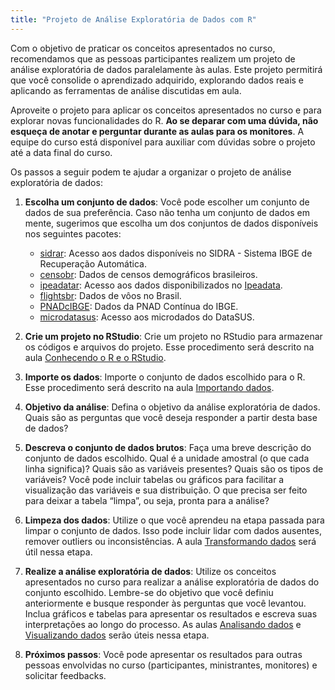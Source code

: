 ```yaml
---
title: "Projeto de Análise Exploratória de Dados com R"
---
```


Com o objetivo de praticar os conceitos apresentados no curso, recomendamos que as pessoas participantes realizem um projeto de análise exploratória de dados paralelamente às aulas. Este projeto permitirá que você consolide o aprendizado adquirido, explorando dados reais e aplicando as ferramentas de análise discutidas em aula.

Aproveite o projeto para aplicar os conceitos apresentados no curso e para explorar novas funcionalidades do R. **Ao se deparar com uma dúvida, não esqueça de anotar e perguntar durante as aulas para os monitores**. A equipe do curso está disponível para auxiliar com dúvidas sobre o projeto até a data final do curso.

Os passos a seguir podem te ajudar a organizar o projeto de análise exploratória de dados:

1. **Escolha um conjunto de dados**: Você pode escolher um conjunto de dados de sua preferência. Caso não tenha um conjunto de dados em mente, sugerimos que escolha um dos conjuntos de dados disponíveis nos seguintes pacotes:

    - [sidrar](https://cran.r-project.org/web/packages/sidrar/vignettes/Introduction_to_sidrar.html): Acesso aos dados disponíveis no SIDRA - Sistema IBGE de Recuperação Automática.
    - [censobr](https://ipeagit.github.io/censobr/): Dados de censos demográficos brasileiros.
    - [ipeadatar](https://cran.r-project.org/web/packages/ipeadatar/index.html): Acesso aos dados disponibilizados no [Ipeadata](http://www.ipeadata.gov.br/Default.aspx).
    - [flightsbr](https://github.com/ipeaGIT/flightsbr): Dados de vôos no Brasil.
    - [PNADcIBGE](https://cran.r-project.org/web/packages/PNADcIBGE/index.html): Dados da PNAD Contínua do IBGE.
    - [microdatasus](https://rfsaldanha.github.io/microdatasus/): Acesso aos microdados do DataSUS.    
    
1. **Crie um projeto no RStudio**: Crie um projeto no RStudio para armazenar os códigos e arquivos do projeto. Esse procedimento será descrito na aula [Conhecendo o R e o RStudio](01_r_rstudio.qmd). 

1. **Importe os dados**: Importe o conjunto de dados escolhido para o R. Esse procedimento será descrito na aula [Importando dados](03_importacao.qmd).

1. **Objetivo da análise**: Defina o objetivo da análise exploratória de dados. Quais são as perguntas que você deseja responder a partir desta base de dados?

1. **Descreva o conjunto de dados brutos**: Faça uma breve descrição do conjunto de dados escolhido. Qual é a unidade amostral (o que cada linha significa)? Quais são as variáveis presentes? Quais são os tipos de variáveis? Você pode incluir tabelas ou gráficos para facilitar a visualização das variáveis e sua distribuição. O que precisa ser feito para deixar a tabela "limpa", ou seja, pronta para a análise?

1. **Limpeza dos dados**: Utilize o que você aprendeu na etapa passada para limpar o conjunto de dados. Isso pode incluir lidar com dados ausentes, remover outliers ou inconsistências. A aula [Transformando dados](05_transformacao.qmd) será útil nessa etapa.

1. **Realize a análise exploratória de dados**: Utilize os conceitos apresentados no curso para realizar a análise exploratória de dados do conjunto escolhido. Lembre-se do objetivo que você definiu anteriormente e busque responder às perguntas que você levantou. Inclua gráficos e tabelas para apresentar os resultados e escreva suas interpretações ao longo do processo. As aulas [Analisando dados](07_analise.qmd) e [Visualizando dados](08_visualizacao.qmd) serão úteis nessa etapa.

1. **Próximos passos**: Você pode apresentar os resultados para outras pessoas envolvidas no curso (participantes, ministrantes, monitores) e solicitar feedbacks.